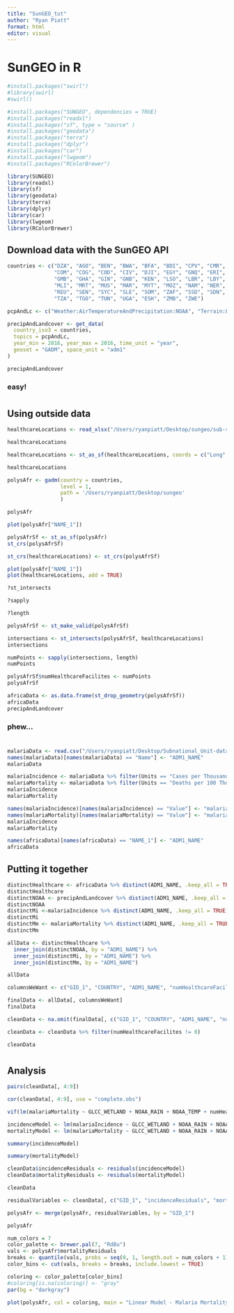 ```yaml
---
title: "SunGEO_tut"
author: "Ryan Piatt"
format: html
editor: visual
---
```


# SunGEO in R

```r
#install.packages("swirl")
#library(swirl)
#swirl()
```

```r
#install.packages("SUNGEO", dependencies = TRUE)
#install.packages("readxl")
#install.packages("sf", type = "source" )
#install.packages("geodata")
#install.packages("terra")
#install.packages("dplyr")
#install.packages("car")
#install.packages("lwgeom")
#install.packages("RColorBrewer")
```

```r
library(SUNGEO)
library(readxl)
library(sf)
library(geodata)
library(terra)
library(dplyr)
library(car)
library(lwgeom)
library(RColorBrewer)
```

## Download data with the SunGEO API

```r
countries <- c("DZA", "AGO", "BEN", "BWA", "BFA", "BDI", "CPV", "CMR", "CAF", "TCD",
               "COM", "COG", "COD", "CIV", "DJI", "EGY", "GNQ", "ERI", "ETH", "GAB",
               "GMB", "GHA", "GIN", "GNB", "KEN", "LSO", "LBR", "LBY", "MDG", "MWI",
               "MLI", "MRT", "MUS", "MAR", "MYT", "MOZ", "NAM", "NER", "NGA", "RWA",
               "REU", "SEN", "SYC", "SLE", "SOM", "ZAF", "SSD", "SDN", "SWZ", "STP",
               "TZA", "TGO", "TUN", "UGA", "ESH", "ZMB", "ZWE")

pcpAndLc <- c("Weather:AirTemperatureAndPrecipitation:NOAA", "Terrain:LandCover:GLCC")
```

```r
precipAndLandcover <- get_data(
  country_iso3 = countries,
  topics = pcpAndLc,
  year_min = 2016, year_max = 2016, time_unit = "year",
  geoset = "GADM", space_unit = "adm1"
)

precipAndLandcover
```

### easy!

# 

# 

## Using outside data

```r
healthcareLocations <- read_xlsx("/Users/ryanpiatt/Desktop/sungeo/sub-saharan_health_facilities.xlsx")

healthcareLocations
```

```r
healthcareLocations <- st_as_sf(healthcareLocations, coords = c("Long", "Lat"))

healthcareLocations
```

```r
polysAfr <- gadm(country = countries,
                 level = 1,
                 path = '/Users/ryanpiatt/Desktop/sungeo'
                 )

polysAfr
```

```r
plot(polysAfr["NAME_1"])
```

```r
polysAfrSf <- st_as_sf(polysAfr)
st_crs(polysAfrSf)

st_crs(healthcareLocations) <- st_crs(polysAfrSf)
```

```r
plot(polysAfr["NAME_1"])
plot(healthcareLocations, add = TRUE)
```

```r
?st_intersects
```

```r
?sapply
```

```r
?length
```

```r
polysAfrSf <- st_make_valid(polysAfrSf)
```

```r
intersections <- st_intersects(polysAfrSf, healthcareLocations)
intersections
```

```r
numPoints <- sapply(intersections, length)
numPoints
```

```r
polysAfrSf$numHealthcareFacilites <- numPoints
polysAfrSf
```

```r
africaData <- as.data.frame(st_drop_geometry(polysAfrSf))
africaData
precipAndLandcover
```

### phew...

# 

```r
malariaData <- read.csv("/Users/ryanpiatt/Desktop/Subnational_Unit-data2016.csv")
names(malariaData)[names(malariaData) == "Name"] <- "ADM1_NAME"
malariaData
```

```r
malariaIncidence <- malariaData %>% filter(Units == "Cases per Thousand")
malariaMortality <- malariaData %>% filter(Units == "Deaths per 100 Thousand")
malariaIncidence
malariaMortality
```

```r
names(malariaIncidence)[names(malariaIncidence) == "Value"] <- "malariaIncidence"
names(malariaMortality)[names(malariaMortality) == "Value"] <- "malariaMortality"
malariaIncidence
malariaMortality
```

```r
names(africaData)[names(africaData) == "NAME_1"] <- "ADM1_NAME"
africaData
```

## Putting it together

```r
distinctHealthcare <- africaData %>% distinct(ADM1_NAME, .keep_all = TRUE)
distinctHealthcare
distinctNOAA <- precipAndLandcover %>% distinct(ADM1_NAME, .keep_all = TRUE)
distinctNOAA
distinctMi <-malariaIncidence %>% distinct(ADM1_NAME, .keep_all = TRUE)
distinctMi
distinctMm <- malariaMortality %>% distinct(ADM1_NAME, .keep_all = TRUE)
distinctMm
```

```r
allData <- distinctHealthcare %>%
  inner_join(distinctNOAA, by = "ADM1_NAME") %>%
  inner_join(distinctMi, by = "ADM1_NAME") %>%
  inner_join(distinctMm, by = "ADM1_NAME")

allData
```

```r
columnsWeWant <- c("GID_1", "COUNTRY", "ADM1_NAME", "numHealthcareFacilites", "NOAA_TEMP", "NOAA_RAIN", "GLCC_WETLAND", "malariaIncidence", "malariaMortality")

finalData <- allData[, columnsWeWant]
finalData
```

```r
cleanData <- na.omit(finalData[, c("GID_1", "COUNTRY", "ADM1_NAME", "numHealthcareFacilites", "NOAA_TEMP", "NOAA_RAIN", "GLCC_WETLAND", "malariaIncidence", "malariaMortality")])

cleanData <- cleanData %>% filter(numHealthcareFacilites != 0)

cleanData
```

# 

## Analysis

```r
pairs(cleanData[, 4:9])
```

```r
cor(cleanData[, 4:9], use = "complete.obs")
```

```r
vif(lm(malariaMortality ~ GLCC_WETLAND + NOAA_RAIN + NOAA_TEMP + numHealthcareFacilites, data = cleanData))
```

```r
incidenceModel <- lm(malariaIncidence ~ GLCC_WETLAND + NOAA_RAIN + NOAA_TEMP + numHealthcareFacilites, data = cleanData)
mortalityModel <- lm(malariaMortality ~ GLCC_WETLAND + NOAA_RAIN + NOAA_TEMP + numHealthcareFacilites, data = cleanData)

summary(incidenceModel)
```

```r
summary(mortalityModel)
```

```r
cleanData$incidenceResiduals <- residuals(incidenceModel)
cleanData$mortalityResiduals <- residuals(mortalityModel)

cleanData
```

```r
residualVariables <- cleanData[, c("GID_1", "incidenceResiduals", "mortalityResiduals")]

polysAfr <- merge(polysAfr, residualVariables, by = "GID_1")

polysAfr
```

```r
num_colors = 7
color_palette <- brewer.pal(7, "RdBu")
vals <- polysAfr$mortalityResiduals
breaks <- quantile(vals, probs = seq(0, 1, length.out = num_colors + 1), na.rm = TRUE) 
color_bins <- cut(vals, breaks = breaks, include.lowest = TRUE)

coloring <- color_palette[color_bins]
#coloring[is.na(coloring)] <- "gray"
par(bg = "darkgray")

plot(polysAfr, col = coloring, main = "Linear Model - Malaria Mortality Residuals")
```
